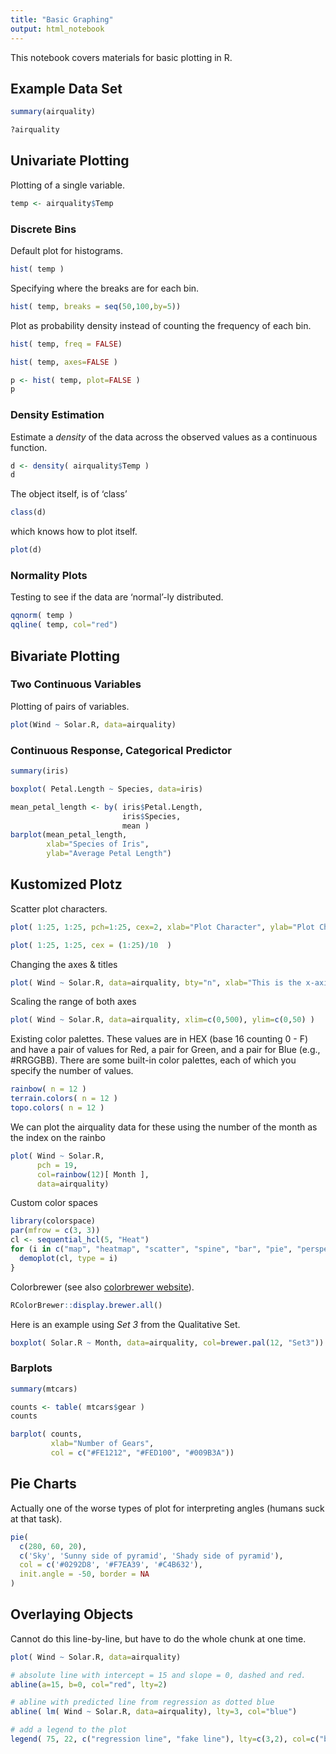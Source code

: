 ```yaml
---
title: "Basic Graphing"
output: html_notebook
---
```


This notebook covers materials for basic plotting in R.

## Example Data Set

```r
summary(airquality)
```



```r
?airquality
```



## Univariate Plotting

Plotting of a single variable.

```r
temp <- airquality$Temp 
```



### Discrete Bins

Default plot for histograms.

```r
hist( temp )
```

Specifying where the breaks are for each bin.

```r
hist( temp, breaks = seq(50,100,by=5))
```

Plot as probability density instead of counting the frequency of each bin.

```r
hist( temp, freq = FALSE)
```


```r
hist( temp, axes=FALSE )
```



```r
p <- hist( temp, plot=FALSE )
p
```







### Density Estimation

Estimate a *density* of the data across the observed values as a continuous function.

```r
d <- density( airquality$Temp )
d
```

The object itself, is of 'class'

```r
class(d)
```

which knows how to plot itself.

```r
plot(d)
```


### Normality Plots

Testing to see if the data are 'normal'-ly distributed.

```r
qqnorm( temp )
qqline( temp, col="red")
```




## Bivariate Plotting



### Two Continuous Variables

Plotting of pairs of variables.

```r
plot(Wind ~ Solar.R, data=airquality)
```







### Continuous Response, Categorical Predictor

```r
summary(iris)
```



```r
boxplot( Petal.Length ~ Species, data=iris)
```





```r
mean_petal_length <- by( iris$Petal.Length, 
                         iris$Species, 
                         mean )
barplot(mean_petal_length,
        xlab="Species of Iris", 
        ylab="Average Petal Length")
```







## Kustomized Plotz

Scatter plot characters.


```r
plot( 1:25, 1:25, pch=1:25, cex=2, xlab="Plot Character", ylab="Plot Character" )
```


```r
plot( 1:25, 1:25, cex = (1:25)/10  )
```


Changing the axes & titles

```r
plot( Wind ~ Solar.R, data=airquality, bty="n", xlab="This is the x-axis label", ylab="The y-axis", main="Main Title" )
```


Scaling the range of both axes

```r
plot( Wind ~ Solar.R, data=airquality, xlim=c(0,500), ylim=c(0,50) )
```



Existing color palettes.  These values are in HEX (base 16 counting 0 - F) and have a pair of values for Red, a pair for Green, and a pair for Blue (e.g., #RRGGBB).  There are some built-in color palettes, each of which you specify the number of values.

```r
rainbow( n = 12 )
terrain.colors( n = 12 )
topo.colors( n = 12 )
```

We can plot the airquality data for these using the number of the month as the index on the rainbo

```r
plot( Wind ~ Solar.R, 
      pch = 19, 
      col=rainbow(12)[ Month ], 
      data=airquality)
```


Custom color spaces

```r
library(colorspace)
par(mfrow = c(3, 3))
cl <- sequential_hcl(5, "Heat")
for (i in c("map", "heatmap", "scatter", "spine", "bar", "pie", "perspective", "mosaic", "lines")) {
  demoplot(cl, type = i)
}
```

Colorbrewer (see also [colorbrewer website](http://colorbrewer2.org)).

```r
RColorBrewer::display.brewer.all()
```


Here is an example using *Set 3* from the Qualitative Set.

```r
boxplot( Solar.R ~ Month, data=airquality, col=brewer.pal(12, "Set3"))
```

### Barplots

```r
summary(mtcars)
```



```r
counts <- table( mtcars$gear )
counts
```

```r
barplot( counts,
         xlab="Number of Gears", 
         col = c("#FE1212", "#FED100", "#009B3A"))
```


## Pie Charts

Actually one of the worse types of plot for interpreting angles (humans suck at that task).

```r
pie(
  c(280, 60, 20),
  c('Sky', 'Sunny side of pyramid', 'Shady side of pyramid'),
  col = c('#0292D8', '#F7EA39', '#C4B632'),
  init.angle = -50, border = NA
)
```


## Overlaying Objects

Cannot do this line-by-line, but have to do the whole chunk at one time.

```r
plot( Wind ~ Solar.R, data=airquality)

# absolute line with intercept = 15 and slope = 0, dashed and red.
abline(a=15, b=0, col="red", lty=2)

# abline with predicted line from regression as dotted blue
abline( lm( Wind ~ Solar.R, data=airquality), lty=3, col="blue")

# add a legend to the plot
legend( 75, 22, c("regression line", "fake line"), lty=c(3,2), col=c("blue","red"), bty="n", horiz=TRUE )
```


